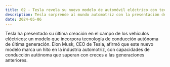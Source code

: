 ```yaml
---
title: 02 - Tesla revela su nuevo modelo de automóvil eléctrico con tecnología de conducción autónoma avanzada
description: Tesla sorprende al mundo automotriz con la presentación de un nuevo modelo de automóvil eléctrico equipado con tecnología de conducción autónoma avanzada, consolidando su posición como líder en innovación en este campo
date: 2024-05-06
---
```


Tesla ha presentado su última creación en el campo de los vehículos eléctricos: un modelo que incorpora tecnología de conducción autónoma de última generación. Elon Musk, CEO de Tesla, afirmó que este nuevo modelo marca un hito en la industria automotriz, con capacidades de conducción autónoma que superan con creces a las generaciones anteriores.